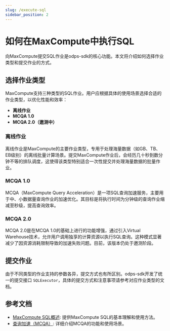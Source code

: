 ```yaml
---
slug: /execute-sql
sidebar_position: 2
---
```

# 如何在MaxCompute中执行SQL

向MaxCompute提交SQL作业是odps-sdk的核心功能。本文将介绍如何选择作业类型和提交作业的方式。

## 选择作业类型

MaxCompute支持三种类型的SQL作业。用户应根据具体的使用场景选择合适的作业类型，以优化性能和效率：

- **离线作业**
- **MCQA 1.0**
- **MCQA 2.0（邀测中）**

### 离线作业

离线作业是MaxCompute的主要作业类型，专用于处理海量数据（如GB、TB、EB级别）的离线批量计算场景。提交MaxCompute作业后，会经历几十秒到数分钟不等的排队调度，这使得该类型特别适合一次性提交并处理海量数据的批量作业。

### MCQA 1.0

MCQA（MaxCompute Query Acceleration）是一项SQL查询加速服务，主要用于中、小数据量查询作业的加速优化。其目标是将执行时间为分钟级的查询作业缩减至秒级，提高查询效率。

### MCQA 2.0

MCQA 2.0是在MCQA 1.0的基础上进行的功能增强，通过引入Virtual Warehouse技术，允许用户调用独享的计算资源以执行SQL查询。这种模式显著减少了因资源消耗限制导致的加速失败问题。目前，该版本仍处于邀测阶段。

## 提交作业

由于不同类型的作业支持的参数各异，提交方式也有所区别。odps-sdk开发了统一的提交接口 `SQLExecutor`，具体的提交方式和注意事项请参考对应作业类型的文档。


<DocCardList />

## 参考文档

- [MaxCompute SQL概述](https://help.aliyun.com/zh/maxcompute/user-guide/overview-of-maxcompute-sql): 提供MaxCompute SQL的基本理解和使用方法。
- [查询加速（MCQA）](https://help.aliyun.com/zh/maxcompute/user-guide/maxcompute-query-acceleration): 详细介绍MCQA的功能和使用场景。
